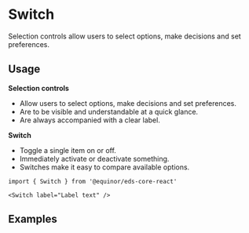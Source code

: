 
# Switch

Selection controls allow users to select options, make decisions and set preferences.

<Links 
    ariaUrl="https://www.w3.org/WAI/ARIA/apg/patterns/switch/"
    figmaUrl="https://www.figma.com/file/0bGXR2sCwMVSDNyyzu5BXrO5/UI%E2%80%94User-Interface?node-id=18442%3A38197"
    documentationUrl="https://eds.equinor.com/0b0c666ab/p/028476-selection-controls/b/86826a"
    sourceUrl="https://github.com/equinor/design-system/blob/develop/packages/eds-core-react/src/components/Switch/Switch.tsx"
    npmUrl="https://www.npmjs.com/package/@equinor/eds-core-react"
/>

<Story id="inputs-selection-controls-switch--introduction" />
<PropsTable />

## Usage

**Selection controls**

<ul>
    <li>Allow users to select options, make decisions and set preferences.</li>
    <li>Are to be visible and understandable at a quick glance.</li>
    <li>Are always accompanied with a clear label.</li>
</ul>

**Switch**

<ul>
    <li>Toggle a single item on or off.</li>
    <li>Immediately activate or deactivate something.</li>
     <li>Switches make it easy to compare available options.</li>
</ul>

```tsx
import { Switch } from '@equinor/eds-core-react'

<Switch label="Label text" />
```

## Examples
